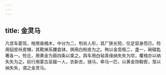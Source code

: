```yaml
---
---
---
```

title: 金灵马
---




凡宫车晏驾，棺用香楠木，中分为二，刳肖人形，其广狭长短，仅足容身而已。殓用貂皮袄皮帽，其靴袜系腰盒钵，俱用白粉皮为之。殉以金壶瓶二，盏一，碗碟匙箸各一。殓讫，用黄金为箍四条以束之。舆车用白毡青缘纳失失为帘，覆棺亦以纳失失为之。前行用蒙古巫媪一人，衣新衣，骑马，牵马一匹，以黄金饰鞍辔，笼以纳失失，谓之金灵马。